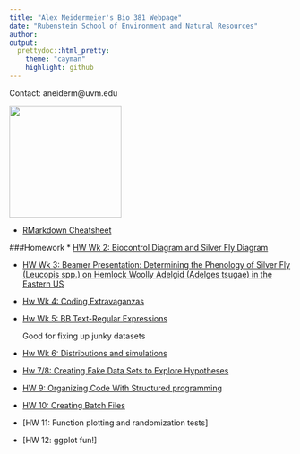 ```yaml
---
title: "Alex Neidermeier's Bio 381 Webpage"
date: "Rubenstein School of Environment and Natural Resources"
author: 
output: 
  prettydoc::html_pretty:
    theme: "cayman"
    highlight: github
---
```


<p align="center">
Contact: aneiderm@uvm.edu

<img src="Zoltar.jpeg" width="200" height="200" />


* [RMarkdown Cheatsheet](https://www.rstudio.com/wp-content/uploads/2015/02/rmarkdown-cheatsheet.pdf) 

###Homework
* [HW Wk 2: Biocontrol Diagram and Silver Fly Diagram](Graphs_for_wk_2.html)
  

* [HW Wk 3: Beamer Presentation: Determining the Phenology of Silver Fly (Leucopis spp.) on Hemlock Woolly Adelgid (Adelges tsugae) in the Eastern US](PractivePresentation.pdf)

* [Hw Wk 4: Coding Extravaganzas](HW4.html)

* [Hw Wk 5: BB Text-Regular Expressions](HW_5.html)
    
    Good for fixing up junky datasets 
    
* [Hw Wk 6: Distributions and simulations](HW6.html)

* [Hw 7/8: Creating Fake Data Sets to Explore Hypotheses](HW7.html)

* [HW 9: Organizing Code With Structured programming](HW9.html)

* [HW 10: Creating Batch Files](HW10_1.html) 

* [HW 11: Function plotting and randomization tests]

* [HW 12: ggplot fun!]